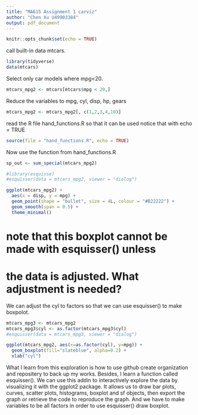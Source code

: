 ```yaml
---
title: "MA615 Assignment 1 carviz"
author: "Chen Xu U49903384"
output: pdf_document
---
```


```r
knitr::opts_chunk$set(echo = TRUE)
```

call built-in data mtcars.

```r
library(tidyverse)
data(mtcars)
```

Select only car models where mpg<20.

```r
mtcars_mpg2 <- mtcars[mtcars$mpg < 20,]
```

Reduce the variables to mpg, cyl, disp, hp, gears

```r
mtcars_mpg2 <- mtcars_mpg2[, c(1,2,3,4,10)]
```

read the R file hand_functions.R so that it can be used
notice that with echo = TRUE

```r
source(file = "hand_functions.R", echo = TRUE)
```


Now use the function from hand_functions.R


```r
sp_out <- sum_special(mtcars_mpg2)
```


```r
#library(esquisse)
#esquisser(data = mtcars_mpg2, viewer = "dialog")
```


```r
ggplot(mtcars_mpg2) +
  aes(x = disp, y = mpg) +
  geom_point(shape = "bullet", size = 4L, colour = "#B22222") +
  geom_smooth(span = 0.5) +
  theme_minimal()
```

# note that this boxplot cannot be made with esquisser() unless
# the data is adjusted.  What adjustment is needed?

We can adjust the cyl to factors so that we can use esquisser() to make boxpolot.

```r
mtcars_mpg3 <- mtcars_mpg2
mtcars_mpg3$cyl <- as.factor(mtcars_mpg3$cyl)
#esquisser(data = mtcars_mpg3, viewer = "dialog")
```



```r
ggplot(mtcars_mpg2, aes(x=as.factor(cyl), y=mpg)) + 
  geom_boxplot(fill="slateblue", alpha=0.2) + 
  xlab("cyl")
```

What I learn from this exploration is how to use github create organization and repositery to back up my works. Besides, I learn a function called esquisser(). We can use this addin to interactively explore the data by visualizing it with the ggplot2 package. It allows us to draw bar plots, curves, scatter plots, histograms, boxplot and sf objects, then export the graph or retrieve the code to reproduce the graph. And we have to make variables to be all factors in order to use esquisser() draw boxplot.


